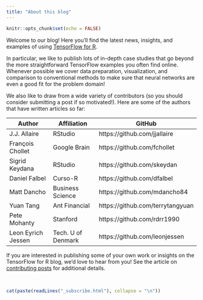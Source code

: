 ```yaml
---
title: "About this blog"
---
```


```r
knitr::opts_chunk$set(echo = FALSE)
```


Welcome to our blog! Here you'll find the latest news, insights, and examples of using [TensorFlow for R](https://tensorflow.rstudio.com). 

In particular, we like to publish lots of in-depth case studies that go beyond the more straightforward TensorFlow examples you often find online. Whenever possible we cover data preparation, visualization, and comparison to conventional methods to make sure that neural networks are even a good fit for the problem domain! 

We also like to draw from a wide variety of contributors (so you should consider submitting a post if so motivated!). Here are some of the authors that have written articles so far:

| Author  | Affiliation | GitHub  |
|---|---|---|
| J.J. Allaire  | RStudio | https://github.com/jjallaire  |
| François Chollet  | Google Brain | https://github.com/fchollet  |
| Sigrid Keydana  | RStudio | https://github.com/skeydan  |
| Daniel Falbel  | Curso-R | https://github.com/dfalbel  |
| Matt Dancho  | Business Science | https://github.com/mdancho84  |
| Yuan Tang | Ant Financial | https://github.com/terrytangyuan |
| Pete Mohanty | Stanford | https://github.com/rdrr1990 |
| Leon Eyrich Jessen | Tech. U of Denmark | https://github.com/leonjessen |

If you are interested in publishing some of your own work or insights on the TensorFlow for R blog, we'd love to hear from you! See the article on [contributing posts](contributing.html) for additional details.

<br/>

```r
cat(paste(readLines("_subscribe.html"), collapse = "\n"))
```

<!---
TODO: reply-to issue
TODO: index.html issue
TODO: Redirect posts/feed from original blog
--->

